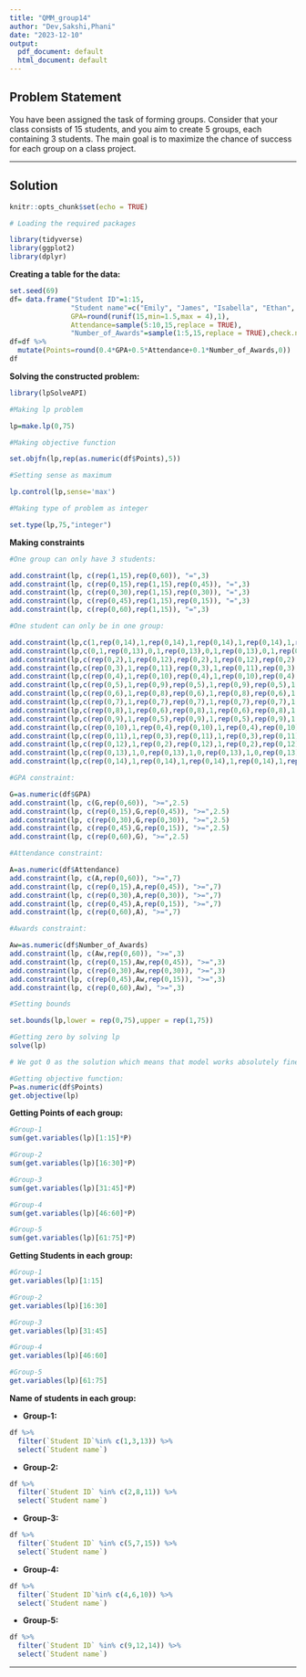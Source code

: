 ```yaml
---
title: "QMM_group14"
author: "Dev,Sakshi,Phani"
date: "2023-12-10"
output:
  pdf_document: default
  html_document: default
---
```


## Problem Statement

You have been assigned the task of forming groups. Consider that your class consists of 15 students, and you aim to create 5 groups, each containing 3 students. The main goal is to maximize the chance of success for each group on a class project.

***

## Solution

```r
knitr::opts_chunk$set(echo = TRUE)

# Loading the required packages

library(tidyverse)
library(ggplot2)
library(dplyr)

```

**Creating a table for the data:**

```r
set.seed(69)
df= data.frame("Student ID"=1:15,
               "Student name"=c("Emily", "James", "Isabella", "Ethan", "Sophia", "Alexander", "Olivia", "Michael", "Ava", "William", "Mia", "Benjamin", "Charlotte", "Jacob", "Amelia"),
               GPA=round(runif(15,min=1.5,max = 4),1),
               Attendance=sample(5:10,15,replace = TRUE),
               "Number_of_Awards"=sample(1:5,15,replace = TRUE),check.names = FALSE)
df=df %>% 
  mutate(Points=round(0.4*GPA+0.5*Attendance+0.1*Number_of_Awards,0))
df
```

**Solving the constructed problem:**

```r
library(lpSolveAPI)

#Making lp problem 

lp=make.lp(0,75)

#Making objective function 

set.objfn(lp,rep(as.numeric(df$Points),5))

#Setting sense as maximum 

lp.control(lp,sense='max')

#Making type of problem as integer

set.type(lp,75,"integer")
```

**Making constraints**

```r

#One group can only have 3 students:

add.constraint(lp, c(rep(1,15),rep(0,60)), "=",3)
add.constraint(lp, c(rep(0,15),rep(1,15),rep(0,45)), "=",3)
add.constraint(lp, c(rep(0,30),rep(1,15),rep(0,30)), "=",3)
add.constraint(lp, c(rep(0,45),rep(1,15),rep(0,15)), "=",3)
add.constraint(lp, c(rep(0,60),rep(1,15)), "=",3)

#One student can only be in one group: 

add.constraint(lp,c(1,rep(0,14),1,rep(0,14),1,rep(0,14),1,rep(0,14),1,rep(0,14)),"=",1)
add.constraint(lp,c(0,1,rep(0,13),0,1,rep(0,13),0,1,rep(0,13),0,1,rep(0,13),0,1,rep(0,13)),'=',1)
add.constraint(lp,c(rep(0,2),1,rep(0,12),rep(0,2),1,rep(0,12),rep(0,2),1,rep(0,12),rep(0,2),1,rep(0,12),rep(0,2),1,rep(0,12)),'=',1)
add.constraint(lp,c(rep(0,3),1,rep(0,11),rep(0,3),1,rep(0,11),rep(0,3),1,rep(0,11),rep(0,3),1,rep(0,11),rep(0,3),1,rep(0,11)),'=',1)
add.constraint(lp,c(rep(0,4),1,rep(0,10),rep(0,4),1,rep(0,10),rep(0,4),1,rep(0,10),rep(0,4),1,rep(0,10),rep(0,4),1,rep(0,10)),'=',1)
add.constraint(lp,c(rep(0,5),1,rep(0,9),rep(0,5),1,rep(0,9),rep(0,5),1,rep(0,9),rep(0,5),1,rep(0,9),rep(0,5),1,rep(0,9)),'=',1)
add.constraint(lp,c(rep(0,6),1,rep(0,8),rep(0,6),1,rep(0,8),rep(0,6),1,rep(0,8),rep(0,6),1,rep(0,8),rep(0,6),1,rep(0,8)),'=',1)
add.constraint(lp,c(rep(0,7),1,rep(0,7),rep(0,7),1,rep(0,7),rep(0,7),1,rep(0,7),rep(0,7),1,rep(0,7),rep(0,7),1,rep(0,7)),'=',1)
add.constraint(lp,c(rep(0,8),1,rep(0,6),rep(0,8),1,rep(0,6),rep(0,8),1,rep(0,6),rep(0,8),1,rep(0,6),rep(0,8),1,rep(0,6)),'=',1)
add.constraint(lp,c(rep(0,9),1,rep(0,5),rep(0,9),1,rep(0,5),rep(0,9),1,rep(0,5),rep(0,9),1,rep(0,5),rep(0,9),1,rep(0,5)),'=',1)
add.constraint(lp,c(rep(0,10),1,rep(0,4),rep(0,10),1,rep(0,4),rep(0,10),1,rep(0,4),rep(0,10),1,rep(0,4),rep(0,10),1,rep(0,4)),'=',1)
add.constraint(lp,c(rep(0,11),1,rep(0,3),rep(0,11),1,rep(0,3),rep(0,11),1,rep(0,3),rep(0,11),1,rep(0,3),rep(0,11),1,rep(0,3)),'=',1)
add.constraint(lp,c(rep(0,12),1,rep(0,2),rep(0,12),1,rep(0,2),rep(0,12),1,rep(0,2),rep(0,12),1,rep(0,2),rep(0,12),1,rep(0,2)),'=',1)
add.constraint(lp,c(rep(0,13),1,0,rep(0,13),1,0,rep(0,13),1,0,rep(0,13),1,0,rep(0,13),1,0),'=',1)
add.constraint(lp,c(rep(0,14),1,rep(0,14),1,rep(0,14),1,rep(0,14),1,rep(0,14),1),'=',1)

#GPA constraint: 

G=as.numeric(df$GPA)
add.constraint(lp, c(G,rep(0,60)), ">=",2.5)
add.constraint(lp, c(rep(0,15),G,rep(0,45)), ">=",2.5)
add.constraint(lp, c(rep(0,30),G,rep(0,30)), ">=",2.5)
add.constraint(lp, c(rep(0,45),G,rep(0,15)), ">=",2.5)
add.constraint(lp, c(rep(0,60),G), ">=",2.5)

#Attendance constraint:

A=as.numeric(df$Attendance)
add.constraint(lp, c(A,rep(0,60)), ">=",7)
add.constraint(lp, c(rep(0,15),A,rep(0,45)), ">=",7)
add.constraint(lp, c(rep(0,30),A,rep(0,30)), ">=",7)
add.constraint(lp, c(rep(0,45),A,rep(0,15)), ">=",7)
add.constraint(lp, c(rep(0,60),A), ">=",7)

#Awards constraint: 

Aw=as.numeric(df$Number_of_Awards)
add.constraint(lp, c(Aw,rep(0,60)), ">=",3)
add.constraint(lp, c(rep(0,15),Aw,rep(0,45)), ">=",3)
add.constraint(lp, c(rep(0,30),Aw,rep(0,30)), ">=",3)
add.constraint(lp, c(rep(0,45),Aw,rep(0,15)), ">=",3)
add.constraint(lp, c(rep(0,60),Aw), ">=",3)

#Setting bounds 

set.bounds(lp,lower = rep(0,75),upper = rep(1,75))
```

```r

#Getting zero by solving lp
solve(lp)

# We got 0 as the solution which means that model works absolutely fine and we can further indulge into it to find other parts as well.

#Getting objective function:
P=as.numeric(df$Points)
get.objective(lp)
```

**Getting Points of each group:**

```r
#Group-1
sum(get.variables(lp)[1:15]*P)

#Group-2
sum(get.variables(lp)[16:30]*P)

#Group-3
sum(get.variables(lp)[31:45]*P)

#Group-4
sum(get.variables(lp)[46:60]*P)

#Group-5
sum(get.variables(lp)[61:75]*P)

```

**Getting Students in each group:**

```r

#Group-1
get.variables(lp)[1:15]

#Group-2
get.variables(lp)[16:30]

#Group-3
get.variables(lp)[31:45]

#Group-4
get.variables(lp)[46:60]

#Group-5
get.variables(lp)[61:75]

```

**Name of students in each group:**

- **Group-1:**

```r
df %>% 
  filter(`Student ID`%in% c(1,3,13)) %>% 
  select(`Student name`)
```

- **Group-2:**

```r
df %>% 
  filter(`Student ID` %in% c(2,8,11)) %>% 
  select(`Student name`)
```

- **Group-3:**

```r
df %>% 
  filter(`Student ID` %in% c(5,7,15)) %>% 
  select(`Student name`)
```

- **Group-4:**

```r
df %>% 
  filter(`Student ID`%in% c(4,6,10)) %>% 
  select(`Student name`)
```

- **Group-5:**

```r
df %>% 
  filter(`Student ID` %in% c(9,12,14)) %>% 
  select(`Student name`)
```

***